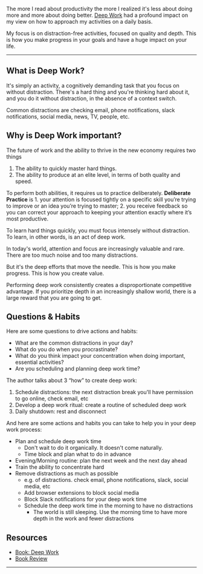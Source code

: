 <SmoothRender>

The more I read about productivity the more I realized it's less about doing more and more about doing better. [Deep Work](https://www.amazon.com.br/Deep-Work-Focused-Success-Distracted/dp/1455586692) had a profound impact on my view on how to approach my activities on a daily basis.

My focus is on distraction-free activities, focused on quality and depth. This is how you make progress in your goals and have a huge impact on your life.

---

## What is Deep Work?

It's simply an activity, a cognitively demanding task that you focus on without distraction. There's a hard thing and you're thinking hard about it, and you do it without distraction, in the absence of a context switch.

Common distractions are checking email, phone notifications, slack notifications, social media, news, TV, people, etc.

## Why is Deep Work important?

The future of work and the ability to thrive in the new economy requires two things

1. The ability to quickly master hard things.
2. The ability to produce at an elite level, in terms of both quality and speed.

To perform both abilities, it requires us to practice deliberately. **Deliberate Practice** is 1. your attention is focused tightly on a specific skill you’re trying to improve or an idea you’re trying to master; 2. you receive feedback so you can correct your approach to keeping your attention exactly where it’s most productive.

To learn hard things quickly, you must focus intensely without distraction. To learn, in other words, is an act of deep work.

In today's world, attention and focus are increasingly valuable and rare. There are too much noise and too many distractions.

But it's the deep efforts that move the needle. This is how you make progress. This is how you create value.

Performing deep work consistently creates a disproportionate competitive advantage. If you prioritize depth in an increasingly shallow world, there is a large reward that you are going to get.

## Questions & Habits

Here are some questions to drive actions and habits:

- What are the common distractions in your day?
- What do you do when you procrastinate?
- What do you think impact your concentration when doing important, essential activities?
- Are you scheduling and planning deep work time?

The author talks about 3 “how” to create deep work:

1. Schedule distractions: the next distraction break you'll have permission to go online, check email, etc
2. Develop a deep work ritual: create a routine of scheduled deep work
3. Daily shutdown: rest and disconnect

And here are some actions and habits you can take to help you in your deep work process:

- Plan and schedule deep work time
  - Don't wait to do it organically. It doesn't come naturally.
  - Time block and plan what to do in advance
- Evening/Morning routine: plan the next week and the next day ahead
- Train the ability to concentrate hard
- Remove distractions as much as possible
  - e.g. of distractions. check email, phone notifications, slack, social media, etc
  - Add browser extensions to block social media
  - Block Slack notifications for your deep work time
  - Schedule the deep work time in the morning to have no distractions
    - The world is still sleeping. Use the morning time to have more depth in the work and fewer distractions

## Resources

- [Book: Deep Work](https://www.amazon.com.br/Deep-Work-Focused-Success-Distracted/dp/1455586692)
- [Book Review](https://www.goodreads.com/review/show/4032172628)

---

</SmoothRender>

